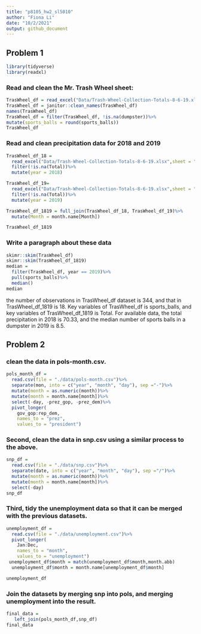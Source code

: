 ```yaml
---
title: "p8105_hw2_sl5010"
author: "Fiona Li"
date: "10/2/2021"
output: github_document
---
```


## Problem 1

```r
library(tidyverse)
library(readxl)
```

### Read and clean the Mr. Trash Wheel sheet:

```r
TrasWheel_df = read_excel("Data/Trash-Wheel-Collection-Totals-8-6-19.xlsx",range = "A2:N408")
TrasWheel_df = janitor::clean_names(TrasWheel_df)
names(TrasWheel_df)
TrasWheel_df = filter(TrasWheel_df, !is.na(dumpster))%>%
mutate(sports_balls = round(sports_balls))
TrasWheel_df

```

### Read and clean precipitation data for 2018 and 2019

```r
TrasWheel_df_18 = 
  read_excel("Data/Trash-Wheel-Collection-Totals-8-6-19.xlsx",sheet = "2018 Precipitation", range = "A2:B14")%>%
  filter(!is.na(Total))%>%
  mutate(year = 2018)

TrasWheel_df_19= 
  read_excel("Data/Trash-Wheel-Collection-Totals-8-6-19.xlsx",sheet = "2019 Precipitation", range = "A2:B14")%>%
  filter(!is.na(Total))%>%
  mutate(year = 2019)

TrasWheel_df_1819 = full_join(TrasWheel_df_18, TrasWheel_df_19)%>%
  mutate(Month = month.name[Month])

TrasWheel_df_1819
```
### Write a paragraph about these data
```r
skimr::skim(TrasWheel_df)
skimr::skim(TrasWheel_df_1819)
median =
  filter(TrasWheel_df, year == 2019)%>%
  pull(sports_balls)%>%
  median()
median

```

the number of observations in TrasWheel_df dataset is 344, and that in TrasWheel_df_1819 is 18. Key variables of TrasWheel_df is sports_balls, and key variables of TrasWheel_df_1819 is Total. For available data, the total precipitation in 2018 is 70.33, and the median number of sports balls in a dumpster in 2019 is 8.5.

## Problem 2

### clean the data in pols-month.csv.

```r
pols_month_df = 
  read.csv(file = "./data/pols-month.csv")%>%
  separate(mon, into = c("year", "month", "day"), sep ="-")%>%
  mutate(month = as.numeric(month))%>%
  mutate(month = month.name[month])%>%
  select(-day, -prez_gop, -prez_dem)%>%
  pivot_longer(
    gov_gop:rep_dem,
    names_to = "prez", 
    values_to = "president")
```
### Second, clean the data in snp.csv using a similar process to the above.

```r
snp_df = 
  read.csv(file = "./data/snp.csv")%>%
  separate(date, into = c("year", "month", "day"), sep ="/")%>%
  mutate(month = as.numeric(month))%>%
  mutate(month = month.name[month])%>%
  select(-day)
snp_df  
```
### Third, tidy the unemployment data so that it can be merged with the previous datasets.

```r
unemployment_df = 
  read.csv(file = "./data/unemployment.csv")%>%
  pivot_longer(
    Jan:Dec,
    names_to = "month", 
    values_to = "unemployment")
 unemployment_df$month = match(unemployment_df$month,month.abb)
  unemployment_df$month = month.name[unemployment_df$month]

unemployment_df
```
### Join the datasets by merging snp into pols, and merging unemployment into the result.
```r
final_data = 
   left_join(pols_month_df,snp_df)
final_data
```

